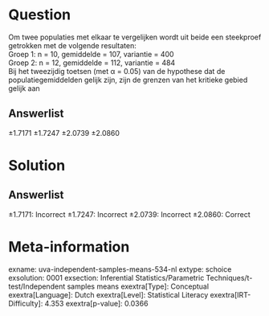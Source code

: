 Question
========

Om twee populaties met elkaar te vergelijken wordt uit beide een
steekproef getrokken met de volgende resultaten:\
Groep 1: n = 10, gemiddelde = 107, variantie = 400\
Groep 2: n = 12, gemiddelde = 112, variantie = 484\
Bij het tweezijdig toetsen (met α = 0.05) van de hypothese dat de
populatiegemiddelden gelijk zijn, zijn de grenzen van het kritieke
gebied gelijk aan

Answerlist
----------

±1.7171
±1.7247
±2.0739
±2.0860

Solution
========

Answerlist
----------

±1.7171: Incorrect
±1.7247: Incorrect
±2.0739: Incorrect
±2.0860: Correct

Meta-information
================
exname: uva-independent-samples-means-534-nl
extype: schoice
exsolution: 0001
exsection: Inferential Statistics/Parametric Techniques/t-test/Independent samples means
exextra[Type]: Conceptual
exextra[Language]: Dutch
exextra[Level]: Statistical Literacy
exextra[IRT-Difficulty]: 4.353
exextra[p-value]: 0.0366
